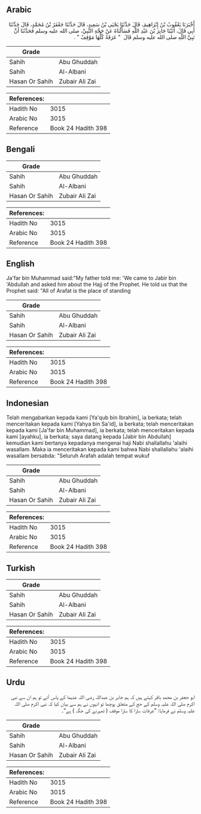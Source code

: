 ## Arabic


<div dir="rtl" lang="ar" style={{fontSize:'larger',backgroundColor:'#f8f9fa',padding:20}}>
أَخْبَرَنَا يَعْقُوبُ بْنُ إِبْرَاهِيمَ، قَالَ حَدَّثَنَا يَحْيَى بْنُ سَعِيدٍ، قَالَ حَدَّثَنَا جَعْفَرُ بْنُ مُحَمَّدٍ، قَالَ حَدَّثَنَا أَبِي قَالَ، أَتَيْنَا جَابِرَ بْنَ عَبْدِ اللَّهِ فَسَأَلْنَاهُ عَنْ حَجَّةِ النَّبِيِّ، صلى الله عليه وسلم فَحَدَّثَنَا أَنَّ نَبِيَّ اللَّهِ صلى الله عليه وسلم قَالَ ‏ "‏ عَرَفَةُ كُلُّهَا مَوْقِفٌ ‏"‏ ‏.‏
</div>
<div style={{backgroundColor:'#f8f9fa',padding:20, marginBottom: 10}}><table> <thead> <tr> <th>Grade</th> <th></th> </tr> </thead> <tbody> <tr><td>Sahih</td><td>Abu Ghuddah</td></tr><tr><td>Sahih</td><td>Al-Albani</td></tr><tr><td>Hasan Or Sahih</td><td>Zubair Ali Zai</td></tr></tbody></table><table> <thead> <tr> <th>References:</th> <th></th> </tr> </thead> <tbody><tr><td>Hadith No</td><td>3015</td></tr><tr><td>Arabic No</td><td>3015</td></tr><tr><td>Reference</td><td>Book 24 Hadith 398</td></tr></tbody></table></div>

## Bengali


<div dir="ltr" lang="bn" style={{fontSize:'larger',backgroundColor:'#f8f9fa',padding:20}}>

</div>
<div style={{backgroundColor:'#f8f9fa',padding:20, marginBottom: 10}}><table> <thead> <tr> <th>Grade</th> <th></th> </tr> </thead> <tbody> <tr><td>Sahih</td><td>Abu Ghuddah</td></tr><tr><td>Sahih</td><td>Al-Albani</td></tr><tr><td>Hasan Or Sahih</td><td>Zubair Ali Zai</td></tr></tbody></table><table> <thead> <tr> <th>References:</th> <th></th> </tr> </thead> <tbody><tr><td>Hadith No</td><td>3015</td></tr><tr><td>Arabic No</td><td>3015</td></tr><tr><td>Reference</td><td>Book 24 Hadith 398</td></tr></tbody></table></div>

## English


<div dir="ltr" lang="en" style={{fontSize:'larger',backgroundColor:'#f8f9fa',padding:20}}>
Ja'far bin Muhammad said:"My father told me: 'We came to Jabir bin 'Abdullah and asked him about the Hajj of the Prophet. He told us that the Prophet said: "All of Arafat is the place of standing
</div>
<div style={{backgroundColor:'#f8f9fa',padding:20, marginBottom: 10}}><table> <thead> <tr> <th>Grade</th> <th></th> </tr> </thead> <tbody> <tr><td>Sahih</td><td>Abu Ghuddah</td></tr><tr><td>Sahih</td><td>Al-Albani</td></tr><tr><td>Hasan Or Sahih</td><td>Zubair Ali Zai</td></tr></tbody></table><table> <thead> <tr> <th>References:</th> <th></th> </tr> </thead> <tbody><tr><td>Hadith No</td><td>3015</td></tr><tr><td>Arabic No</td><td>3015</td></tr><tr><td>Reference</td><td>Book 24 Hadith 398</td></tr></tbody></table></div>

## Indonesian


<div dir="ltr" lang="id" style={{fontSize:'larger',backgroundColor:'#f8f9fa',padding:20}}>
Telah mengabarkan kepada kami [Ya'qub bin Ibrahim], ia berkata; telah menceritakan kepada kami [Yahya bin Sa'id], ia berkata; telah menceritakan kepada kami [Ja'far bin Muhammad], ia berkata; telah menceritakan kepada kami [ayahku], ia berkata; saya datang kepada [Jabir bin Abdullah] kemudian kami bertanya kepadanya mengenai haji Nabi shallallahu 'alaihi wasallam. Maka ia menceritakan kepada kami bahwa Nabi shallallahu 'alaihi wasallam bersabda: "Seluruh Arafah adalah tempat wukuf
</div>
<div style={{backgroundColor:'#f8f9fa',padding:20, marginBottom: 10}}><table> <thead> <tr> <th>Grade</th> <th></th> </tr> </thead> <tbody> <tr><td>Sahih</td><td>Abu Ghuddah</td></tr><tr><td>Sahih</td><td>Al-Albani</td></tr><tr><td>Hasan Or Sahih</td><td>Zubair Ali Zai</td></tr></tbody></table><table> <thead> <tr> <th>References:</th> <th></th> </tr> </thead> <tbody><tr><td>Hadith No</td><td>3015</td></tr><tr><td>Arabic No</td><td>3015</td></tr><tr><td>Reference</td><td>Book 24 Hadith 398</td></tr></tbody></table></div>

## Turkish


<div dir="ltr" lang="tr" style={{fontSize:'larger',backgroundColor:'#f8f9fa',padding:20}}>

</div>
<div style={{backgroundColor:'#f8f9fa',padding:20, marginBottom: 10}}><table> <thead> <tr> <th>Grade</th> <th></th> </tr> </thead> <tbody> <tr><td>Sahih</td><td>Abu Ghuddah</td></tr><tr><td>Sahih</td><td>Al-Albani</td></tr><tr><td>Hasan Or Sahih</td><td>Zubair Ali Zai</td></tr></tbody></table><table> <thead> <tr> <th>References:</th> <th></th> </tr> </thead> <tbody><tr><td>Hadith No</td><td>3015</td></tr><tr><td>Arabic No</td><td>3015</td></tr><tr><td>Reference</td><td>Book 24 Hadith 398</td></tr></tbody></table></div>

## Urdu


<div dir="rtl" lang="ur" style={{fontSize:'larger',backgroundColor:'#f8f9fa',padding:20}}>
ابو جعفر بن محمد باقر کہتے ہیں کہ ہم جابر بن عبداللہ رضی اللہ عنہما کے پاس آئے تو ہم ان سے نبی اکرم صلی اللہ علیہ وسلم کے حج کے متعلق پوچھا تو انہوں نے ہم سے بیان کیا کہ نبی اکرم صلی اللہ علیہ وسلم نے فرمایا: ”عرفات سارا کا سارا موقف ( ٹھہرنے کی جگہ ) ہے“۔
</div>
<div style={{backgroundColor:'#f8f9fa',padding:20, marginBottom: 10}}><table> <thead> <tr> <th>Grade</th> <th></th> </tr> </thead> <tbody> <tr><td>Sahih</td><td>Abu Ghuddah</td></tr><tr><td>Sahih</td><td>Al-Albani</td></tr><tr><td>Hasan Or Sahih</td><td>Zubair Ali Zai</td></tr></tbody></table><table> <thead> <tr> <th>References:</th> <th></th> </tr> </thead> <tbody><tr><td>Hadith No</td><td>3015</td></tr><tr><td>Arabic No</td><td>3015</td></tr><tr><td>Reference</td><td>Book 24 Hadith 398</td></tr></tbody></table></div>